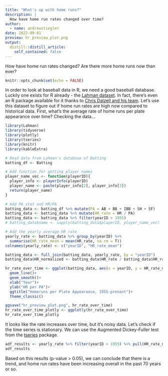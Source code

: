 ```yaml
---
title: "What's up with home runs?"
description: |
  How have home run rates changed over time?
author:
  - name: andrewstiegler
date: 2022-09-01
preview: hr_preview_plot.png
output:
  distill::distill_article:
    self_contained: false
---
```

How have home run rates changed? Are there more home runs now than ever?

```r
knitr::opts_chunk$set(echo = FALSE)
```
In order to look at baseball data in R, we need a good baseball database.
Luckily one exists for R already - the [Lahman dataset](https://www.seanlahman.com/baseball-archive/statistics/). 
In fact, there's even an R package available for it thanks to [Chris Dalzell and his team](https://github.com/cdalzell/Lahman). Let's use this dataset to figure out if home run rates are high now compared to historical data. First, what's the average rate of home runs per plate appearance over time? Checking the data...  

```r
library(Lahman)
library(tidyverse)
library(plotly)
library(tseries)
library(knitr)
library(kableExtra)

# Read data from Lahman's database of Batting
batting_df <- Batting

# Add function for getting player names
player_name_vec <- function(playerID){
  player_info <- playerInfo(playerID)
  player_name <- paste(player_info[2], player_info[3])
  return(player_name)
}

# Add PA stat and HR/PA
batting_data <- batting_df %>% mutate(PA = AB + BB + IBB + SH + SF)
batting_data <- batting_data %>% mutate(HR_rate = HR / PA)
batting_data <- batting_data %>% filter(yearID > 1955)
# batting_data$name <- sapply(batting_data$playerID, player_name_vec)

# Add the yearly average HR rate
yearly_rate <- batting_data %>% group_by(yearID) %>%
  summarise(HR_rate_mean = mean(HR_rate, na.rm = T))
colnames(yearly_rate) <- c("yearID", "HR_rate_mean")

batting_data <- full_join(batting_data, yearly_rate, by = "yearID")
batting_data$HR_normalized <- batting_data$HR_rate / batting_data$HR_rate_mean

hr_rate_over_time <- ggplot(batting_data, aes(x = yearID, y = HR_rate_mean))+
  geom_line()+
  geom_smooth()+
  xlab("Year")+
  ylab("HR per PA")+
  ggtitle("Homeruns per Plate Appearance, 1955-present")+
  theme_classic()

ggsave("hr_preview_plot.png", hr_rate_over_time)
hr_rate_over_time_plotly <- ggplotly(hr_rate_over_time)
hr_rate_over_time_plotly
```


It looks like the rate increases over time, but it's noisy data. Let's check if the time series is stationary. We can use the Augmented Dickey-Fuller test
from the [tseries](https://cran.r-project.org/web/packages/tseries/index.html) package.

```r
adf_results <- yearly_rate %>% filter(yearID > 1955) %>% pull(HR_rate_mean) %>% adf.test()
adf_results
```
Based on this results (p-value > 0.05), we can conclude that there is a trend, and home run rates have been increasing overall in the past 70 years or so.

